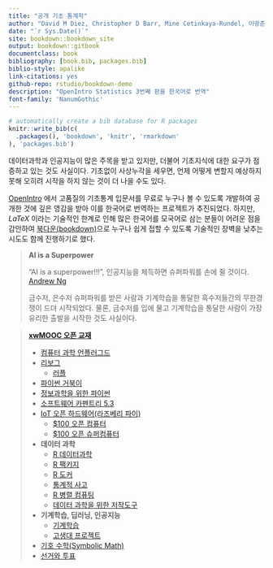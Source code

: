 ```yaml
--- 
title: "공개 기초 통계학"
author: "David M Diez, Christopher D Barr, Mine Cetinkaya-Rundel, 이광춘(번역)"
date: "`r Sys.Date()`"
site: bookdown::bookdown_site
output: bookdown::gitbook
documentclass: book
bibliography: [book.bib, packages.bib]
biblio-style: apalike
link-citations: yes
github-repo: rstudio/bookdown-demo
description: "OpenIntro Statistics 3번째 판을 한국어로 번역"
font-family: 'NanumGothic'
---
```


```r
# automatically create a bib database for R packages
knitr::write_bib(c(
  .packages(), 'bookdown', 'knitr', 'rmarkdown'
), 'packages.bib')
```

데이터과학과 인공지능이 많은 주목을 받고 있지만, 더불어 기초지식에 대한 요구가 점증하고 있는 것도 사실이다. 기초없이 사상누각을 세우면, 언제 어떻게 변할지 예상하지 못해 오히려 시작을 하지 않는 것이 더 나을 수도 있다. 

[OpenIntro](https://www.openintro.org/) 에서 고품질의 기초통계 입문서를 무료로 누구나 볼 수 있도록 개발하여 공개한 것에 깊은 영감을 받아 이를 한국어로 번역하는 프로젝트가 추진되었다. 하지만, $LaTeX$ 이라는 기술적인 한계로 인해 많은 한국어를 모국어로 삼는 분들이 어려운 점을 감안하여 [북다운(bookdown)](https://bookdown.org/)으로 누구나 쉽게 접할 수 있도록 기술적인 장벽을 낮추는 시도도 함께 진행하기로 했다.

> **AI is a Superpower**
>
> "AI is a superpower!!!", 인공지능을 체득하면 슈퍼파워를 손에 쥘 것이다. [Andrew Ng](https://twitter.com/andrewyng/status/728986380638916609)
>
> 금수저, 은수저 슈퍼파워를 받은 사람과 기계학습을 통달한 흑수저들간의 무한경쟁이 드뎌 시작되었다. 물론, 
> 금수저를 입에 물고 기계학습을 통달한 사람이 가장 유리한 출발을 시작한 것도 사실이다.


> **[xwMOOC 오픈 교재](https://statkclee.github.io/xwMOOC/)**
> 
> - [컴퓨터 과학 언플러그드](http://unplugged.xwmooc.org)  
> - [리보그](http://reeborg.xwmooc.org)  
>      - [러플](http://rur-ple.xwmooc.org)  
> - [파이썬 거북이](http://swcarpentry.github.io/python-novice-turtles/index-kr.html)  
> - [정보과학을 위한 파이썬](http://python.xwmooc.org)  
> - [소프트웨어 카펜트리 5.3](http://swcarpentry.xwmooc.org)
> - [IoT 오픈 하드웨어(라즈베리 파이)](http://raspberry-pi.xwmooc.org/)
>     - [$100 오픈 컴퓨터](http://computer.xwmooc.org/)   
>     - [$100 오픈 슈퍼컴퓨터](http://computers.xwmooc.org/)
> - **데이터 과학**
>     - [R 데이터과학](http://data-science.xwmooc.org/)
>     - [R 팩키지](http://r-pkgs.xwmooc.org/)
>     - [R 도커](http://statkclee.github.io/r-docker/)
>     - [통계적 사고](http://think-stat.xwmooc.org/)
>     - [R 병렬 컴퓨팅](http://parallel.xwmooc.org/)    
>     - [데이터 과학을 위한 저작도구](https://statkclee.github.io/ds-authoring/)
> - **기계학습, 딥러닝, 인공지능**
>     - [기계학습](http://statkclee.github.io/ml)
>     - [고생대 프로젝트](http://statkclee.github.io/trilobite)
> - [기호 수학(Symbolic Math)](http://sympy.xwmooc.org/)
> - [선거와 투표](http://politics.xwmooc.org/)
